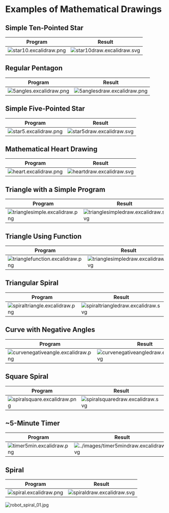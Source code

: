 # Examples of Mathematical Drawings

## Simple Ten-Pointed Star

| Program | Result |
| --- | --- |
| ![star10.excalidraw.png](../images/star10.excalidraw.svg) | ![star10draw.excalidraw.svg](../images/star10draw.excalidraw.svg) |

## Regular Pentagon

| Program | Result |
| --- | --- |
| ![5angles.excalidraw.png](../images/5angles.excalidraw.svg) | ![5anglesdraw.excalidraw.png](../images/5anglesdraw.excalidraw.svg) |

## Simple Five-Pointed Star

| Program | Result |
| --- | --- |
| ![star5.excalidraw.png](../images/star5.excalidraw.svg) | ![star5draw.excalidraw.svg](../images/star5draw.excalidraw.svg) |

## Mathematical Heart Drawing

| Program | Result |
| --- | --- |
| ![heart.excalidraw.png](../images/heart.excalidraw.svg) | ![heartdraw.excalidraw.svg](../images/heartdraw.excalidraw.svg) |

## Triangle with a Simple Program

| Program | Result |
| --- | --- |
| ![trianglesimple.excalidraw.png](../images/trianglesimple.excalidraw.svg) | ![trianglesimpledraw.excalidraw.svg](../images/trianglesimpledraw.excalidraw.svg) |

## Triangle Using Function

| Program | Result |
| --- | --- |
| ![trianglefunction.excalidraw.png](../images/trianglefunction.excalidraw.svg) | ![trianglesimpledraw.excalidraw.svg](../images/trianglesimpledraw.excalidraw.svg) |

## Triangular Spiral

| Program | Result |
| --- | --- |
| ![spiraltriangle.excalidraw.png](../images/spiraltriangle.excalidraw.svg) | ![spiraltriangledraw.excalidraw.svg](../images/spiraltriangledraw.excalidraw.svg) |

## Curve with Negative Angles

| Program | Result |
| --- | --- |
| ![curvenegativeangle.excalidraw.png](../images/curvenegativeangle.excalidraw.svg) | ![curvenegativeangledraw.excalidraw.svg](../images/curvenegativeangledraw.excalidraw.svg) |

## Square Spiral

| Program | Result |
| --- | --- |
| ![spiralsquare.excalidraw.png](../images/spiralsquare.excalidraw.svg) | ![spiralsquaredraw.excalidraw.svg](../images/spiralsquaredraw.excalidraw.svg) |

## ~5-Minute Timer

| Program | Result |
| --- | --- |
| ![timer5min.excalidraw.png](../images/timer5min.excalidraw.svg) | ![../images/timer5mindraw.excalidraw.svg](../images/timer5mindraw.excalidraw.svg) |

## Spiral

| Program | Result |
| --- | --- |
| ![spiral.excalidraw.png](../images/spiral.excalidraw.svg) | ![spiraldraw.excalidraw.svg](../images/spiraldraw.excalidraw.svg) |

![robot_spiral_01.jpg](../images/robot_spiral_01.jpg)
